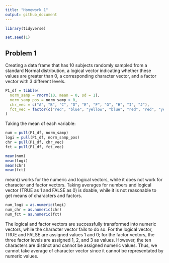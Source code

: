 ```yaml
---
title: "Homework 1"
output: github_document
---
```


```r
library(tidyverse)

set.seed(1)
```

## Problem 1

Creating a data frame that has 10 subjects randomly sampled from a standard Normal distribution, a logical vector indicating whether these values are greater than 0, a corresponding character vector, and a factor vector with 3 different levels. 

```r
P1_df = tibble(
  norm_samp = rnorm(10, mean = 0, sd = 1),
  norm_samp_pos = norm_samp > 0, 
  chr_vec = c("A", "B", "C", "D", "E", "F", "G", "H", "I", "J"),
  fct_vec = factor(c("red", "blue", "yellow", "blue", "red", "red", "yellow", "blue", "red", "yellow"))
)
```

Taking the mean of each variable: 

```r
num = pull(P1_df, norm_samp)
logi = pull(P1_df, norm_samp_pos)
chr = pull(P1_df, chr_vec)
fct = pull(P1_df, fct_vec)

mean(num)
mean(logi)
mean(chr)
mean(fct)
```

mean() works for the numeric and logical vectors, while it does not work for character and factor vectors.
Taking averages for numbers and logical vector (TRUE as 1 and FALSE as 0) is doable, while it is not reasonable to get means of characters and factors. 

```r
num_logi = as.numeric(logi)
num_chr = as.numeric(chr)
num_fct = as.numeric(fct)
```

The logical and factor vectors are successfully transformed into numeric vectors, while the character vector fails to do so. For the logical vector, TRUE and FALSE are assigned values 1 and 0; for the factor vectors, the three factor levels are assigned 1, 2, and 3 as values. However, the ten characters are distinct and cannot be assigned numeric values. Thus, we cannot take average of character vector since it cannot be representated by numeric values. 

